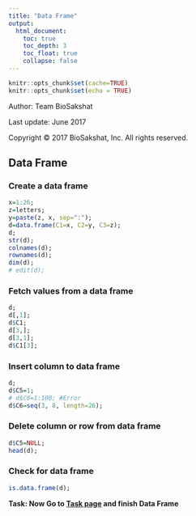 ```yaml
---
title: "Data Frame"
output: 
  html_document:
    toc: true
    toc_depth: 3
    toc_float: true
    collapse: false
---
```


```r
knitr::opts_chunk$set(cache=TRUE)
knitr::opts_chunk$set(echo = TRUE)
```

Author: Team BioSakshat

Last update: June 2017

<p>Copyright &copy; 2017 BioSakshat, Inc. All rights reserved.</p>

## Data Frame

### Create a data frame
```r
x=1:26;
z=letters;
y=paste(z, x, sep=":");
d=data.frame(C1=x, C2=y, C3=z);
d;
str(d);
colnames(d);
rownames(d);
dim(d);
# edit(d);
```

###  Fetch values from a data frame
```r
d;
d[,1];
d$C1;
d[3,];
d[3,1];
d$C1[3];
```

### Insert column to data frame
```r
d;
d$C5=1;
# d$C6=1:100; #Error
d$C6=seq(3, 8, length=26);
```

### Delete column or row from data frame
```r
d$C5=NULL;
head(d);
```

### Check for data frame
```r
is.data.frame(d);
```

**Task: Now Go to [Task page](task.html) and finish Data Frame**


